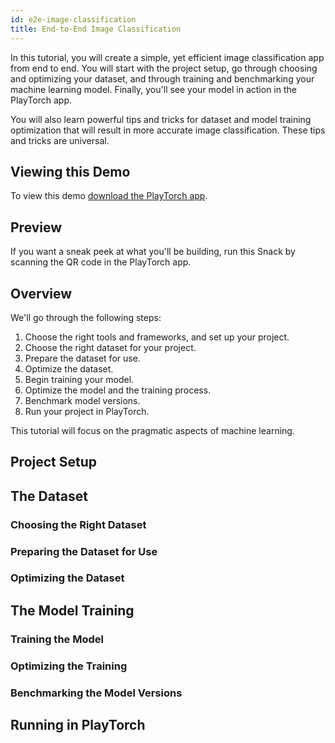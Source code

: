 ```yaml
---
id: e2e-image-classification
title: End-to-End Image Classification
---
```



In this tutorial, you will create a simple, yet efficient image classification app from end to end. You will start with the project setup, go through choosing and optimizing your dataset, and through training and benchmarking your machine learning model. Finally, you'll see your model in action in the PlayTorch app.

You will also learn powerful tips and tricks for dataset and model training optimization that will result in more accurate image classification. These tips and tricks are universal.

## Viewing this Demo

To view this demo [download the PlayTorch app](/docs/tutorials/get-started.mdx#download-the-playtorch-app).

## Preview

If you want a sneak peek at what you'll be building, run this Snack by scanning the QR code in the PlayTorch app.

<ExpoSnack snackId="@ligaz/openfest-2022" />

## Overview

We'll go through the following steps:

1. Choose the right tools and frameworks, and set up your project.
2. Choose the right dataset for your project.
3. Prepare the dataset for use.
4. Optimize the dataset.
5. Begin training your model.
6. Optimize the model and the training process.
7. Benchmark model versions.
8. Run your project in PlayTorch.

This tutorial will focus on the pragmatic aspects of machine learning.

## Project Setup

## The Dataset

### Choosing the Right Dataset

### Preparing the Dataset for Use

### Optimizing the Dataset

## The Model Training

### Training the Model

### Optimizing the Training

### Benchmarking the Model Versions

## Running in PlayTorch
